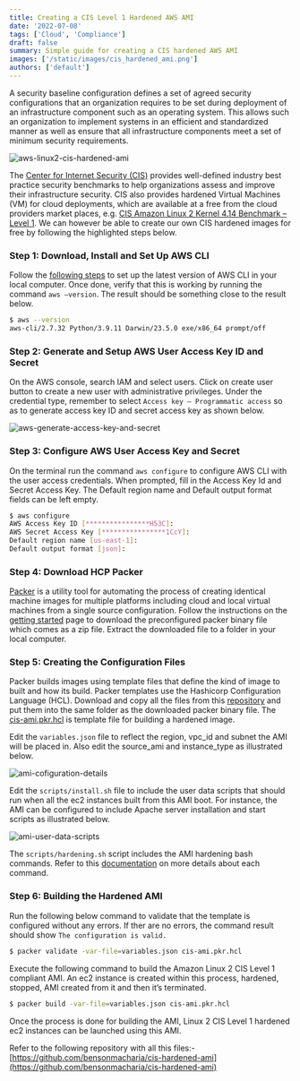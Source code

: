 ```yaml
---
title: Creating a CIS Level 1 Hardened AWS AMI
date: '2022-07-08'
tags: ['Cloud', 'Compliance']
draft: false
summary: Simple guide for creating a CIS hardened AWS AMI
images: ['/static/images/cis_hardened_ami.png']
authors: ['default']
---
```


A security baseline configuration defines a set of agreed security configurations that an organization requires to be set during deployment of an infrastructure component such as an operating system. This allows such an organization to implement systems in an efficient and standardized manner as well as ensure that all infrastructure components meet a set of minimum security requirements.

![aws-linux2-cis-hardened-ami](/static/images/aws-linux2-cis-hardened-ami.png)

The [Center for Internet Security (CIS)](https://www.cisecurity.org/) provides well-defined industry best practice security benchmarks to help organizations assess and improve their infrastructure security. CIS also provides hardened Virtual Machines (VM) for cloud deployments, which are available at a free from the cloud providers market places, e.g. [CIS Amazon Linux 2 Kernel 4.14 Benchmark – Level 1](https://aws.amazon.com/marketplace/seller-profile?id=dfa1e6a8-0b7b-4d35-a59c-ce272caee4fc). We can however be able to create our own CIS hardened images for free by following the highlighted steps below.

### Step 1: Download, Install and Set Up AWS CLI

Follow the [following steps](https://docs.aws.amazon.com/cli/latest/userguide/getting-started-install.html) to set up the latest version of AWS CLI in your local computer. Once done, verify that this is working by running the command `aws –version`. The result should be something close to the result below.

```bash
$ aws --version
aws-cli/2.7.32 Python/3.9.11 Darwin/23.5.0 exe/x86_64 prompt/off
```

### Step 2: Generate and Setup AWS User Access Key ID and Secret

On the AWS console, search IAM and select users. Click on create user button to create a new user with administrative privileges. Under the credential type, remember to select `Access key – Programmatic access` so as to generate access key ID and secret access key as shown below.

![aws-generate-access-key-and-secret](/static/images/aws-generate-access-key-and-secret.png)

### Step 3: Configure AWS User Access Key and Secret

On the terminal run the command `aws configure` to configure AWS CLI with the user access credentials. When prompted, fill in the Access Key Id and Secret Access Key. The Default region name and Default output format fields can be left empty.

```bash
$ aws configure
AWS Access Key ID [****************H53C]:
AWS Secret Access Key [****************1CcY]:
Default region name [us-east-1]:
Default output format [json]:
```

### Step 4: Download HCP Packer

[Packer](https://www.packer.io/) is a utility tool for automating the process of creating identical machine images for multiple platforms including cloud and local virtual machines from a single source configuration. Follow the instructions on the [getting started](https://learn.hashicorp.com/tutorials/packer/get-started-install-cli) page to download the preconfigured packer binary file which comes as a zip file. Extract the downloaded file to a folder in your local computer.

### Step 5: Creating the Configuration Files

Packer builds images using template files that define the kind of image to built and how its build. Packer templates use the Hashicorp Configuration Language (HCL). Download and copy all the files from this [repository](https://github.com/thilinaba/aws-cis-ami) and put them into the same folder as the downloaded packer binary file. The [cis-ami.pkr.hcl](https://github.com/thilinaba/aws-cis-ami/blob/dev/cis-ami.pkr.hcl) is template file for building a hardened image.

Edit the `variables.json` file to reflect the region, vpc_id and subnet the AMI will be placed in. Also edit the source_ami and instance_type as illustrated below.

![ami-cofiguration-details](/static/images/ami-cofiguration-details-1.png)

Edit the `scripts/install.sh` file to include the user data scripts that should run when all the ec2 instances built from this AMI boot. For instance, the AMI can be configured to include Apache server installation and start scripts as illustrated below.

![ami-user-data-scripts](/static/images/ami-user-data-scripts.png)

The `scripts/hardening.sh` script includes the AMI hardening bash commands. Refer to this [documentation](https://github.com/thilinaba/aws-cis-ami/blob/dev/README.md) on more details about each command.

### Step 6: Building the Hardened AMI

Run the following below command to validate that the template is configured without any errors. If ther are no errors, the command result should show `The configuration is valid.`

```bash
$ packer validate -var-file=variables.json cis-ami.pkr.hcl
```

Execute the following command to build the Amazon Linux 2 CIS Level 1 compliant AMI. An ec2 instance is created within this process, hardened, stopped, AMI created from it and then it’s terminated.

```bash
$ packer build -var-file=variables.json cis-ami.pkr.hcl
```

Once the process is done for building the AMI, Linux 2 CIS Level 1 hardened ec2 instances can be launched using this AMI.

Refer to the following repository with all this files:- [https://github.com/bensonmacharia/cis-hardened-ami](https://github.com/bensonmacharia/cis-hardened-ami)
